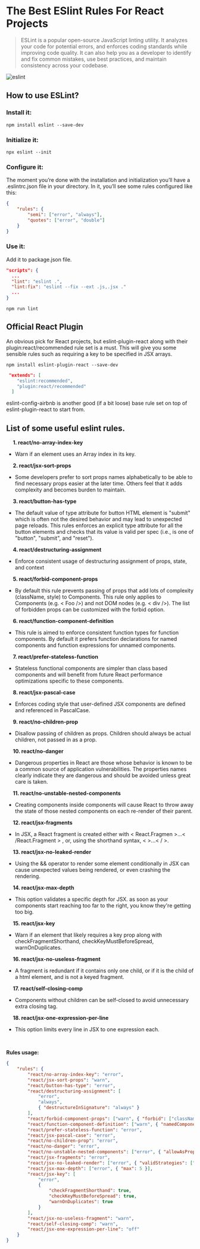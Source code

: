# The Best ESlint Rules For React Projects

> ESLint is a popular open-source JavaScript linting utility. It analyzes your code for potential errors, and enforces coding standards while improving code quality. It can also help you as a developer to identify and fix common mistakes, use best practices, and maintain consistency across your codebase.

![eslint](/eslint.png)

## How to use ESLint?

### Install it:

```shell
npm install eslint --save-dev
```

### Initialize it:

```shell
npx eslint --init
```

### Configure it:

The moment you’re done with the installation and initialization you’ll have a .eslintrc.json file in your directory. In it, you’ll see some rules configured like this:

```json
{
    "rules": {
        "semi": ["error", "always"],
        "quotes": ["error", "double"]
    }
}
```

### Use it:

Add it to package.json file.

```json
"scripts": {
  ...
  "lint": "eslint .",
  "lint:fix": "eslint --fix --ext .js,.jsx ."
  ...
}
```

```shell
npm run lint
```

## Official React Plugin

An obvious pick for React projects, but eslint-plugin-react along with their plugin:react/recommended rule set is a must. This will give you some sensible rules such as requiring a key to be specified in JSX arrays.

```shell
npm install eslint-plugin-react --save-dev
```

```json
 "extends": [
    "eslint:recommended",
    "plugin:react/recommended"
  ]
```

eslint-config-airbnb is another good (if a bit loose) base rule set on top of eslint-plugin-react to start from.

## List of some useful eslint rules.

&emsp; **1. react/no-array-index-key**

-   Warn if an element uses an Array index in its key.

&emsp; **2. react/jsx-sort-props**

-   Some developers prefer to sort props names alphabetically to be able to find necessary props easier at the later time. Others feel that it adds complexity and becomes burden to maintain.

&emsp; **3. react/button-has-type**

-   The default value of type attribute for button HTML element is "submit" which is often not the desired behavior and may lead to unexpected page reloads. This rules enforces an explicit type attribute for all the button elements and checks that its value is valid per spec (i.e., is one of "button", "submit", and "reset").

&emsp; **4. react/destructuring-assignment**

-   Enforce consistent usage of destructuring assignment of props, state, and context

&emsp; **5. react/forbid-component-props**

-   By default this rule prevents passing of props that add lots of complexity (className, style) to Components. This rule only applies to Components (e.g. <span className="tag">< Foo /></span>) and not DOM nodes (e.g. <span className="tag">< div /></span>). The list of forbidden props can be customized with the forbid option.

&emsp; **6. react/function-component-definition**

-   This rule is aimed to enforce consistent function types for function components. By default it prefers function declarations for named components and function expressions for unnamed components.

&emsp; **7. react/prefer-stateless-function**

-   Stateless functional components are simpler than class based components and will benefit from future React performance optimizations specific to these components.

&emsp; **8. react/jsx-pascal-case**

-   Enforces coding style that user-defined JSX components are defined and referenced in PascalCase.

&emsp; **9. react/no-children-prop**

-   Disallow passing of children as props. Children should always be actual children, not passed in as a prop.

&emsp; **10. react/no-danger**

-   Dangerous properties in React are those whose behavior is known to be a common source of application vulnerabilities. The properties names clearly indicate they are dangerous and should be avoided unless great care is taken.

&emsp; **11. react/no-unstable-nested-components**

-   Creating components inside components will cause React to throw away the state of those nested components on each re-render of their parent.

&emsp; **12. react/jsx-fragments**

-   In JSX, a React fragment is created either with <span className="tag">< React.Fragmen >...< /React.Fragment > </span>, or, using the shorthand syntax, <span className="tag"> < >...< / ></span>.

&emsp; **13. react/jsx-no-leaked-render**

-   Using the && operator to render some element conditionally in JSX can cause unexpected values being rendered, or even crashing the rendering.

&emsp; **14. react/jsx-max-depth**

-   This option validates a specific depth for JSX. as soon as your components start reaching too far to the right, you know they're getting too big.

&emsp; **15. react/jsx-key**

-   Warn if an element that likely requires a key prop along with checkFragmentShorthand, checkKeyMustBeforeSpread, warnOnDuplicates.

&emsp; **16. react/jsx-no-useless-fragment**

-   A fragment is redundant if it contains only one child, or if it is the child of a html element, and is not a keyed fragment.

&emsp; **17. react/self-closing-comp**

-   Components without children can be self-closed to avoid unnecessary extra closing tag.

&emsp; **18. react/jsx-one-expression-per-line**

-   This option limits every line in JSX to one expression each.

<br />

**Rules usage:**

```json
{
    "rules": {
        "react/no-array-index-key": "error",
        "react/jsx-sort-props": "warn",
        "react/button-has-type": "error",
        "react/destructuring-assignment": [
            "error",
            "always",
            { "destructureInSignature": "always" }
        ],
        "react/forbid-component-props": ["warn", { "forbid": ["className", "style"] }],
        "react/function-component-definition": ["warn", { "namedComponents": "arrow-function" }],
        "react/prefer-stateless-function": "error",
        "react/jsx-pascal-case": "error",
        "react/no-children-prop": "error",
        "react/no-danger": "error",
        "react/no-unstable-nested-components": ["error", { "allowAsProps": true }],
        "react/jsx-fragments": "error",
        "react/jsx-no-leaked-render": ["error", { "validStrategies": ["ternary"] }],
        "react/jsx-max-depth": ["error", { "max": 5 }],
        "react/jsx-key": [
            "error",
            {
                "checkFragmentShorthand": true,
                "checkKeyMustBeforeSpread": true,
                "warnOnDuplicates": true
            }
        ],
        "react/jsx-no-useless-fragment": "warn",
        "react/self-closing-comp": "warn",
        "react/jsx-one-expression-per-line": "off"
    }
}
```
